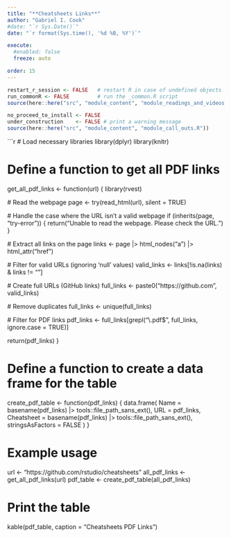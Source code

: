 ```yaml
---
title: "**Cheatsheets Links**"
author: "Gabriel I. Cook"
#date: "`r Sys.Date()`"
date: "`r format(Sys.time(), '%d %B, %Y')`"

execute:
  #enabled: false
  freeze: auto

order: 15
---
```


```r
restart_r_session <- FALSE   # restart R in case of undefined objects  
run_commonR <- FALSE         # run the _common.R script
source(here::here("src", "module_content", "module_readings_and_videos.R"))
```

```r
no_proceed_to_install <- FALSE
under_construction    <- FALSE # print a warning message
source(here::here("src", "module_content", "module_call_outs.R"))
```



```r
# Load necessary libraries
library(dplyr)
library(knitr)

# Define a function to get all PDF links
get_all_pdf_links <- function(url) {
  library(rvest)
  
  # Read the webpage
  page <- try(read_html(url), silent = TRUE)
  
  # Handle the case where the URL isn't a valid webpage
  if (inherits(page, "try-error")) {
    return("Unable to read the webpage. Please check the URL.")
  }
  
  # Extract all links on the page
  links <- page |> html_nodes("a") |> html_attr("href")
  
  # Filter for valid URLs (ignoring 'null' values)
  valid_links <- links[!is.na(links) & links != ""]

  # Create full URLs (GitHub links)
  full_links <- paste0("https://github.com", valid_links)

  # Remove duplicates
  full_links <- unique(full_links)
  
  # Filter for PDF links
  pdf_links <- full_links[grepl("\\.pdf$", full_links, ignore.case = TRUE)]

  return(pdf_links)
}

# Define a function to create a data frame for the table
create_pdf_table <- function(pdf_links) {
  data.frame(
    Name = basename(pdf_links) |> tools::file_path_sans_ext(),
    URL = pdf_links,
    Cheatsheet = basename(pdf_links) |> tools::file_path_sans_ext(),
    stringsAsFactors = FALSE
  )
}

# Example usage
url <- "https://github.com/rstudio/cheatsheets"
all_pdf_links <- get_all_pdf_links(url)
pdf_table <- create_pdf_table(all_pdf_links)

# Print the table
kable(pdf_table, caption = "Cheatsheets PDF Links")
